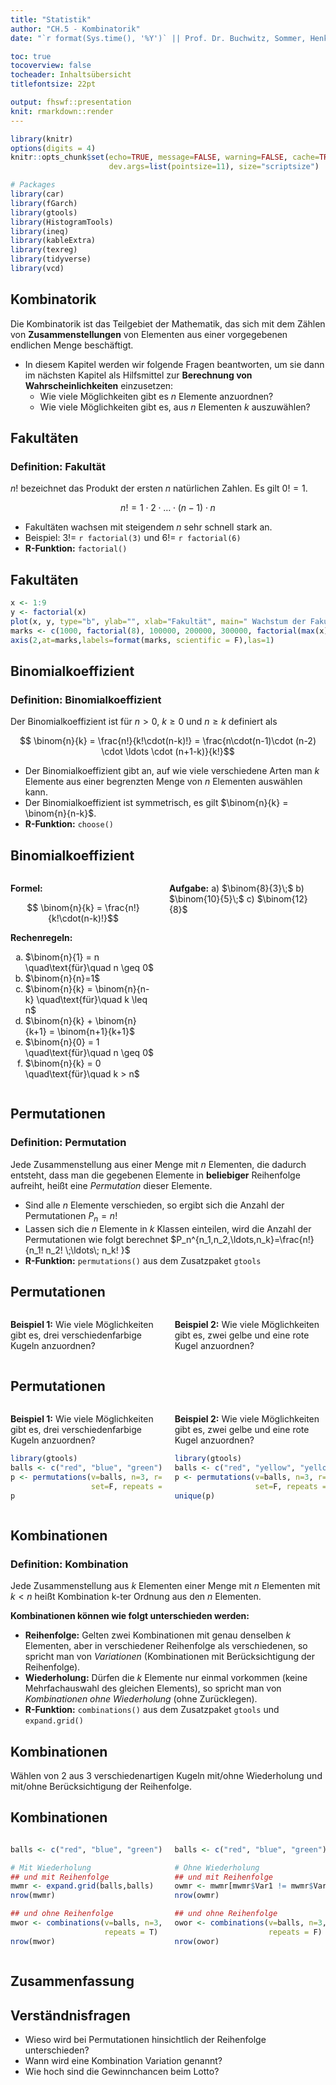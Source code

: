 ```yaml
---
title: "Statistik"
author: "CH.5 - Kombinatorik"
date: "`r format(Sys.time(), '%Y')` || Prof. Dr. Buchwitz, Sommer, Henke"

toc: true
tocoverview: false
tocheader: Inhaltsübersicht
titlefontsize: 22pt

output: fhswf::presentation
knit: rmarkdown::render
---
```


```r
library(knitr)
options(digits = 4)
knitr::opts_chunk$set(echo=TRUE, message=FALSE, warning=FALSE, cache=TRUE, 
                      dev.args=list(pointsize=11), size="scriptsize")

# Packages
library(car)
library(fGarch)
library(gtools)
library(HistogramTools)
library(ineq)
library(kableExtra)
library(texreg)
library(tidyverse)
library(vcd)
```


## Kombinatorik

Die Kombinatorik ist das Teilgebiet der Mathematik, das sich mit dem Zählen von **Zusammenstellungen** von Elementen aus einer vorgegebenen endlichen Menge beschäftigt.

\vspace{1cm}
- In diesem Kapitel werden wir folgende Fragen beantworten, um sie dann im nächsten Kapitel als Hilfsmittel zur **Berechnung von Wahrscheinlichkeiten** einzusetzen:
  + Wie viele Möglichkeiten gibt es $n$ Elemente anzuordnen?
  + Wie viele Möglichkeiten gibt es, aus $n$ Elementen $k$ auszuwählen?

## Fakultäten

:::{.block}
### Definition: Fakultät

$n!$ bezeichnet das Produkt der ersten $n$ natürlichen Zahlen. Es gilt $0! = 1$.

$$n! = 1 \cdot 2 \cdot \ldots\cdot (n-1) \cdot n$$
:::

- Fakultäten wachsen mit steigendem $n$ sehr schnell stark an.
- Beispiel: $3! =$ `r factorial(3)` und $6! =$ `r factorial(6)` 
- **R-Funktion:** `factorial()`

## Fakultäten

```r
x <- 1:9
y <- factorial(x)
plot(x, y, type="b", ylab="", xlab="Fakultät", main=" Wachstum der Fakultäten", yaxt='n')
marks <- c(1000, factorial(8), 100000, 200000, 300000, factorial(max(x)))
axis(2,at=marks,labels=format(marks, scientific = F),las=1)
```


## Binomialkoeffizient

:::{.block}
### Definition: Binomialkoeffizient

Der Binomialkoeffizient ist für $n>0$, $k\geq0$ und $n\geq k$ definiert als

$$ \binom{n}{k} = \frac{n!}{k!\cdot(n-k)!} = \frac{n\cdot(n-1)\cdot (n-2) \cdot \ldots \cdot (n+1-k)}{k!}$$
:::

- Der Binomialkoeffizient gibt an, auf wie viele verschiedene Arten man $k$ Elemente aus einer begrenzten Menge von $n$ Elementen auswählen kann.
- Der Binomialkoeffizient ist symmetrisch, es gilt $\binom{n}{k} = \binom{n}{n-k}$.
- **R-Funktion:** `choose()`

## Binomialkoeffizient

:::{.columns}
:::{.column}
**Formel:**

$$ \binom{n}{k} = \frac{n!}{k!\cdot(n-k)!}$$

\vspace{1cm}

**Rechenregeln:**

a) $\binom{n}{1} = n \quad\text{für}\quad n \geq 0$
b) $\binom{n}{n}=1$
c) $\binom{n}{k} = \binom{n}{n-k} \quad\text{für}\quad k \leq n$
d) $\binom{n}{k} + \binom{n}{k+1} = \binom{n+1}{k+1}$
e) $\binom{n}{0} = 1 \quad\text{für}\quad n \geq 0$
f) $\binom{n}{k} = 0 \quad\text{für}\quad k > n$
:::

:::{.column}
**Aufgabe:** a) $\binom{8}{3}\;$ b) $\binom{10}{5}\;$ c) $\binom{12}{8}$
\kariert{18}
:::
:::

## Permutationen

:::{.block}
### Definition: Permutation
Jede Zusammenstellung aus einer Menge mit $n$ Elementen, die dadurch entsteht, dass man die gegebenen Elemente in **beliebiger** Reihenfolge aufreiht, heißt eine *Permutation* dieser Elemente.
:::

- Sind alle $n$ Elemente verschieden, so ergibt sich die Anzahl der Permutationen $P_n = n!$
- Lassen sich die $n$ Elemente in $k$ Klassen einteilen, wird die Anzahl der Permutationen wie folgt berechnet $P_n^{n_1,n_2,\ldots,n_k}=\frac{n!}{n_1! n_2! \;\ldots\; n_k! }$
- **R-Funktion:** `permutations()` aus dem Zusatzpaket `gtools`

## Permutationen

:::{.columns}
:::{.column}
**Beispiel 1:**
Wie viele Möglichkeiten gibt es, drei verschiedenfarbige Kugeln anzuordnen?
\kariert{15}
:::
:::{.column}
**Beispiel 2:**
Wie viele Möglichkeiten gibt es, zwei gelbe und eine rote Kugel anzuordnen?
\kariert{15}
:::
:::

## Permutationen

:::{.columns}
:::{.column}
**Beispiel 1:**
Wie viele Möglichkeiten gibt es, drei verschiedenfarbige Kugeln anzuordnen?
```r
library(gtools)
balls <- c("red", "blue", "green")
p <- permutations(v=balls, n=3, r=3,
                  set=F, repeats = F)
p
```
:::
:::{.column}
**Beispiel 2:**
Wie viele Möglichkeiten gibt es, zwei gelbe und eine rote Kugel anzuordnen?
```r
library(gtools)
balls <- c("red", "yellow", "yellow")
p <- permutations(v=balls, n=3, r=3,
                  set=F, repeats = F)
unique(p)
```
:::
:::


## Kombinationen

:::{.block}
### Definition: Kombination
Jede Zusammenstellung aus $k$ Elementen einer Menge mit $n$ Elementen mit $k<n$ heißt Kombination k-ter Ordnung aus den $n$ Elementen.
:::

**Kombinationen können wie folgt unterschieden werden:**

- **Reihenfolge:** Gelten zwei Kombinationen mit genau denselben $k$ Elementen, aber in verschiedener Reihenfolge als verschiedenen, so spricht man von *Variationen* (Kombinationen mit Berücksichtigung der Reihenfolge). 
- **Wiederholung:** Dürfen die $k$ Elemente nur einmal vorkommen (keine Mehrfachauswahl des gleichen Elements), so spricht man von *Kombinationen ohne Wiederholung* (ohne Zurücklegen).
- **R-Funktion:** `combinations()` aus dem Zusatzpaket `gtools` und `expand.grid()`

## Kombinationen

\small \textbf{Vier Möglichkeiten:} Wählen von 2 aus 3 verschiedenartigen Kugeln mit/ohne Wiederholung und mit/ohne Berücksichtigung der Reihenfolge.
\kariert{18}

## Kombinationen

:::{.columns}
:::{.column}
```r
balls <- c("red", "blue", "green")

# Mit Wiederholung
## und mit Reihenfolge 
mwmr <- expand.grid(balls,balls)
nrow(mwmr)

## und ohne Reihenfolge
mwor <- combinations(v=balls, n=3, r=2,
                     repeats = T)
nrow(mwor)
```
:::
:::{.column}

```r
balls <- c("red", "blue", "green")

# Ohne Wiederholung
## und mit Reihenfolge 
owmr <- mwmr[mwmr$Var1 != mwmr$Var2, ]
nrow(owmr)

## und ohne Reihenfolge
owor <- combinations(v=balls, n=3, r=2,
                     repeats = F)
nrow(owor)
```
:::
:::


## Zusammenfassung

\small
\begin{table}[]
\begin{tabular}{c|c|c|c|}
\cline{2-4}
                                        & Permutationen                                                  & \multicolumn{2}{c|}{Kombinationen}                       \\ \cline{2-4} 
                                        & \multicolumn{2}{c|}{Reihenfolge berücksichtigt}                                            & ohne Reihenfolge             \\ \hline
\multicolumn{1}{|c|}{ohne Wiederholung} & $P_n=n!$                                                       & $V_n^k=\frac{n!}{(n-k)!}$ & $C_n^k=\binom{n}{k}$         \\ \hline
\multicolumn{1}{|c|}{mit Wiederholung}  & $P_n^{n_1,n_2,\ldots,n_k}=\frac{n!}{n_1! n_2! \;\ldots\;n_k!}$ & $V_{w,n}^k=n^k$           & $C_{w,n}^k=\binom{n+k-1}{k}$ \\ \hline
\end{tabular}
\end{table}

## Verständnisfragen

- Wieso wird bei Permutationen hinsichtlich der Reihenfolge unterschieden?
- Wann wird eine Kombination Variation genannt?
- Wie hoch sind die Gewinnchancen beim Lotto?

